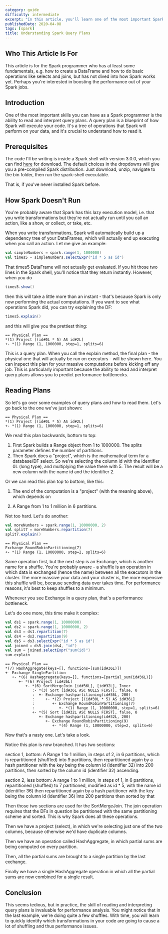 ```yaml
---
category: guide
difficulty: intermediate
excerpt: "In this article, you'll learn one of the most important Spark skills: reading how your job will run, which is foundational for any further Spark optimization"
publishedDate: 2020-04-08
tags: [spark]
title: Understanding Spark Query Plans
---
```



## Who This Article Is For

This article is for the Spark programmer who has at least some fundamentals, e.g. how to create a DataFrame and how to do basic operations like selects and joins, but has not dived into how Spark works yet. Perhaps you're interested in boosting the performance out of your Spark jobs.

## Introduction

One of the most important skills you can have as a Spark programmer is the ability to read and interpret query plans. A query plan is a blueprint of how Spark will execute your code. It's a tree of operations that Spark will perform on your data, and it's crucial to understand how to read it.

## Prerequisites

The code I'll be writing is inside a Spark shell with version 3.0.0, which you can find [here](https://spark.apache.org/downloads.html) for download. The default choices in the dropdowns will give you a pre-compiled Spark distribution. Just download, unzip, navigate to the bin folder, then run the spark-shell executable.

That is, if you've never installed Spark before.

## How Spark Doesn't Run

You're probably aware that Spark has this lazy execution model, i.e. that you write transformations but they're not actually run until you call an action, like a show, or collect, or take, etc.

When you write transformations, Spark will automatically build up a dependency tree of your DataFrames, which will actually end up executing when you call an action. Let me give an example:

```scala
val simpleNumbers = spark.range(1, 1000000)
val times5 = simpleNumbers.selectExpr("id * 5 as id")
```

That times5 DataFrame will not actually get evaluated. If you hit those two lines in the Spark shell, you'll notice that they return instantly. However, when you do

```scala
times5.show()
```

then this will take a little more than an instant - that's because Spark is only now performing the actual computations. If you want to see what operations Spark did, you can try explaining the DF:

```scala
times5.explain()
```

and this will give you the prettiest thing:

```text
== Physical Plan ==
*(1) Project [(id#0L * 5) AS id#2L]
+- *(1) Range (1, 1000000, step=1, splits=6)
```

This is a query plan. When you call the explain method, the final plan - the physical one that will actually be run on executors - will be shown here. You can inspect this plan for your massive computations before kicking off any job. This is particularly important because the ability to read and interpret query plans allows you to predict performance bottlenecks.

## Reading Plans

So let's go over some examples of query plans and how to read them. Let's go back to the one we've just shown:

```text
== Physical Plan ==
*(1) Project [(id#0L * 5) AS id#2L]
+- *(1) Range (1, 1000000, step=1, splits=6)
```

We read this plan backwards, bottom to top:

1. First Spark builds a Range object from 1 to 1000000. The splits parameter defines the number of partitions.
2. Then Spark does a "project", which is the mathematical term for a database/DF select. So we're selecting the column id with the identifier 0L (long type), and multiplying the value there with 5. The result will be a new column with the name id and the identifier 2.

Or we can read this plan top to bottom, like this:

1. The end of the computation is a "project" (with the meaning above), which depends on

2. A Range from 1 to 1 million in 6 partitions.

Not too hard. Let's do another:

```scala
val moreNumbers = spark.range(1, 10000000, 2)
val split7 = moreNumbers.repartition(7)
split7.explain()
```

```text
== Physical Plan ==
Exchange RoundRobinPartitioning(7)
+- *(1) Range (1, 10000000, step=2, splits=6)
```

Same operation first, but the next step is an Exchange, which is another name for a shuffle. You're probably aware - a shuffle is an operation in which data is exchanged (hence the name) between all the executors in the cluster. The more massive your data and your cluster is, the more expensive this shuffle will be, because sending data over takes time. For performance reasons, it's best to keep shuffles to a minimum.

<TipAdmonition>
  Whenever you see Exchange in a query plan, that's a performance bottleneck.
</TipAdmonition>

Let's do one more, this time make it complex:

```scala
val ds1 = spark.range(1, 10000000)
val ds2 = spark.range(1, 10000000, 2)
val ds3 = ds1.repartition(7)
val ds4 = ds2.repartition(9)
val ds5 = ds3.selectExpr("id * 5 as id")
val joined = ds5.join(ds4, "id")
val sum = joined.selectExpr("sum(id)")
sum.explain
```

```text
== Physical Plan ==
*(7) HashAggregate(keys=[], functions=[sum(id#36L)])
+- Exchange SinglePartition
   +- *(6) HashAggregate(keys=[], functions=[partial_sum(id#36L)])
      +- *(6) Project [id#36L]
         +- *(6) SortMergeJoin [id#36L], [id#32L], Inner
            :- *(3) Sort [id#36L ASC NULLS FIRST], false, 0
            :  +- Exchange hashpartitioning(id#36L, 200)
            :     +- *(2) Project [(id#30L * 5) AS id#36L]
            :        +- Exchange RoundRobinPartitioning(7)
            :           +- *(1) Range (1, 10000000, step=1, splits=6)
            +- *(5) Sort [id#32L ASC NULLS FIRST], false, 0
               +- Exchange hashpartitioning(id#32L, 200)
                  +- Exchange RoundRobinPartitioning(9)
                     +- *(4) Range (1, 10000000, step=2, splits=6)
```

Now that's a nasty one. Let's take a look.

Notice this plan is now branched. It has two sections:

section 1, bottom:
A Range 1 to 1 million, in steps of 2, in 6 partitions,
which is repartitioned (shuffled) into 9 partitions,
then repartitioned again by a hash partitioner with the key being the column id (identifier 32) into 200 partitions,
then sorted by the column id (identifier 32) ascending.

section 2, less bottom:
A range 1 to 1 million, in steps of 1, in 6 partitions,
repartitioned (shuffled) to 7 partitioned,
modified as id \* 5, with the name id (identifier 36)
then repartitioned again by a hash partitioner with the key being the column id (identifier 36) into 200 partitions
then sorted by that

Then those two sections are used for the SortMergeJoin. The join operation requires that the DFs in question be partitioned with the same partitioning scheme and sorted. This is why Spark does all these operations.

Then we have a project (select), in which we're selecting just one of the two columns, because otherwise we'd have duplicate columns.

Then we have an operation called HashAggregate, in which partial sums are being computed on every partition.

Then, all the partial sums are brought to a single partition by the last exchange.

Finally we have a single HashAggregate operation in which all the partial sums are now combined for a single result.

## Conclusion

This seems tedious, but in practice, the skill of reading and interpreting query plans is invaluable for performance analysis. You might notice that in the last example, we're doing quite a few shuffles. With time, you will learn to quickly identify which transformations in your code are going to cause a lot of shuffling and thus performance issues.
